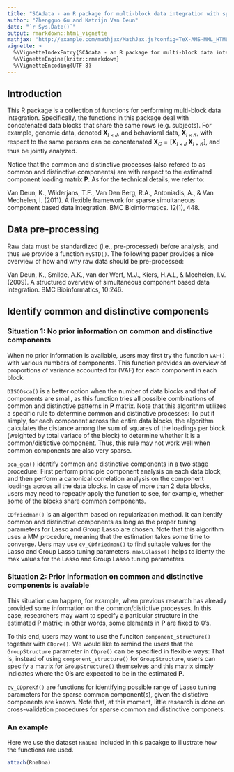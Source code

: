 ```yaml
---
title: "SCAdata - an R package for multi-block data integration with sparsity"
author: "Zhengguo Gu and Katrijn Van Deun"
date: "`r Sys.Date()`"
output: rmarkdown::html_vignette
mathjax: "http://example.com/mathjax/MathJax.js?config=TeX-AMS-MML_HTMLorMML"
vignette: >
  %\VignetteIndexEntry{SCAdata - an R package for multi-block data integration with sparsity}
  %\VignetteEngine{knitr::rmarkdown}
  %\VignetteEncoding{UTF-8}
---
```

## Introduction

This R package is a collection of functions for performing multi-block data integration. Specifically, the functions in this package deal with concatenated data blocks that share the same rows (e.g. subjects). For example, genomic data, denoted $\mathbf{X}_{I \times J}$, and behavioral data, $\mathbf{X}_{I \times K}$, with respect to the same persons can be concatenated $\mathbf{X}_C=[\mathbf{X}_{I \times J}\; \mathbf{X}_{I \times K}]$, and thus be jointly analyzed. 

Notice that the common and distinctive processes (also refered to as common and distinctive components) are with respect to the estimated component loading matrix $\mathbf{P}$. As for the technical details, we refer to:

Van Deun, K., Wilderjans, T.F., Van Den Berg, R.A., Antoniadis, A., & Van Mechelen, I. (2011). A flexible framework for sparse simultaneous component based data integration. BMC Bioinformatics. 12(1), 448.

## Data pre-processing
Raw data must be standardized (i.e., pre-processed) before analysis, and thus we provide a function `mySTD()`. The following paper provides a nice overview of how and why raw data should be pre-processed:

Van Deun, K., Smilde, A.K., van der Werf, M.J., Kiers, H.A.L, & Mechelen, I.V. (2009). A structured overview of simultaneous component based data integration. BMC Bioinformatics, 10:246.

## Identify common and distinctive components
### Situation 1: No prior information on common and distinctive components
When no prior information is available, users may first try the function `VAF()` with various numbers of components. This function provides an overview of proportions of variance accounted for (VAF) for each component in each block. 

`DISCOsca()` is a better option when the number of data blocks and that of components are small, as this function tries all possible combinations of common and distinctive patterns in $\mathbf{P}$ matrix. Note that this algorithm utilizes a specific rule to determine common and distinctive processes: To put it simply, for each component across the entire data blocks, the algorithm calculates the distance among the sum of squares of the loadings per block (weighted by total variace of the block) to determine whether it is a common/distictive component. Thus, this rule may not work well when common components are also very sparse. 

`pca_gca()` identify common and distinctive components in a two stage procedure: First perform principle component analysis on each data block, and then perform a canonical correlation analysis on the component loadings across all the data blocks. In case of more than 2 data blocks, users may need to repeatly apply the function to see, for example, whether some of the blocks share common components.

`CDfriedman()` is an algorithm based on regularization method. It can itentify common and distinctive components as long as the proper tuning parameters for Lasso and Group Lasso are chosen. Note that this algorithm uses a MM procedure, meaning that the estimation takes some time to converge. Uers may use `cv_CDfriedman()` to find suitable values for the Lasso and Group Lasso tuning parameters. `maxLGlasso()` helps to identy the max values for the Lasso and Group Lasso tuning parameters. 

### Situation 2: Prior information on common and distinctive components is avaiable
This situation can happen, for example, when previous research has already provided some information on the common/distictive processes. In this case, researchers may want to specify a particular structure in the estimated $\mathbf{P}$ matrix; in other words, some elements in $\mathbf{P}$ are fixed to 0's. 

To this end, users may want to use the funciton `component_structure()` together with `CDpre()`. We would like to remind the users that the `GroupStructure` parameter in `CDpre()` can be specified in flexible ways: That is, instead of using `component_structure()` for `GroupStructure`, users can specify a matrix for `GroupStructure()` themselves and this matrix simply indicates where the 0's are expected to be in the estimated $\mathbf{P}$. 

`cv_CDpreKf()` are functions for identifying possible range of Lasso tuning parameters for the sparse common component(s), given the distictive components are known. Note that, at this moment, little research is done on cross-validation procedures for sparse common and distinctive componets. 

### An example
Here we use the dataset `RnaDna` included in this pacakge to illustrate how the functions are used. 
```r
attach(RnaDna)
```
